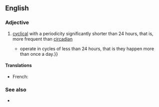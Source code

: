 ==English==

===Adjective===
{{en-adj|=}}

# [[cyclical]] with a periodicity significantly shorter than 24 hours, that is, more frequent than [[circadian]]
#* {{quote-text|en|year=1999|author=Evie Bentley|title=Awareness: Biorhythms, Sleep and Dreaming|page=15|passage='''Ultradian''' rhythms {{...}} operate in cycles of less than 24 hours, that is they happen more than once a day.}}

====Translations====
{{trans-top}}
* French: {{t+|fr|ultradien}}
{{trans-mid}}
{{trans-bottom}}

===See also===
* {{l|en|infradian}}